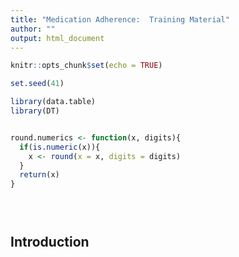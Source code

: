 ```yaml
---
title: "Medication Adherence:  Training Material"
author: ""
output: html_document
---
```


```r
knitr::opts_chunk$set(echo = TRUE)
```

```r
set.seed(41)
```

```r
library(data.table)
library(DT)
```

```r

```

```r
round.numerics <- function(x, digits){
  if(is.numeric(x)){
    x <- round(x = x, digits = digits)
  }
  return(x)
}
```

```r

```

```r

```


```r

```



## Introduction

